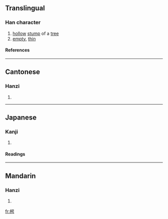 ==Translingual==
===Han character===
{{Han char|rn=75|rad=木|as=05|sn=9|four=4692<sub>7</sub>|canj=木口一尸 (DRMS)}}
# [[hollow]] [[stump]] of a [[tree]]
# [[empty]], [[thin]]
====References====
{{Han ref|kx=0517.090|dkj=14585|dj=0905.050|hdz=21182.020|uh=67B5|ud=26549|bh=CF4A|bd=53066}}

----
==Cantonese==
===Hanzi===
{{yue-hanzi|jyut=|y=[[hiu1]]}}
# {{defn|Cantonese}}

----
==Japanese==
===Kanji===
{{ja-kanji|grade=|rs=木05}}
# {{defn|Japanese}} 
====Readings====
{{ja-readings|on=[[きょう]] (kyō)|kun=[[うつろ]] (utsuro)}}

----
==Mandarin==
===Hanzi===
{{cmn-hanzi|pin=[[xiāo]] ([[xiao1]])|wg=[[hsiao]]<sup>1</sup>}}
# {{defn|Mandarin}}

[[fr:枵]]